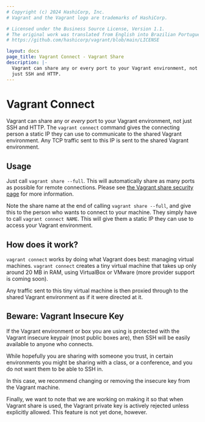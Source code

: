 ```yaml
---
# Copyright (c) 2024 HashiCorp, Inc.
# Vagrant and the Vagrant logo are trademarks of HashiCorp.

# Licensed under the Business Source License, Version 1.1.
# The original work was translated from English into Brazilian Portuguese.
# https://github.com/hashicorp/vagrant/blob/main/LICENSE

layout: docs
page_title: Vagrant Connect - Vagrant Share
description: |-
  Vagrant can share any or every port to your Vagrant environment, not
  just SSH and HTTP.
---
```


# Vagrant Connect

Vagrant can share any or _every_ port to your Vagrant environment, not
just SSH and HTTP. The `vagrant connect` command gives the connecting person
a static IP they can use to communicate to the shared Vagrant environment.
Any TCP traffic sent to this IP is sent to the shared Vagrant environment.

## Usage

Just call `vagrant share --full`. This will automatically share as many ports as
possible for remote connections. Please see
[the Vagrant share security page](/vagrant/docs/share/security) for more
information.

Note the share name at the end of calling `vagrant share --full`, and give this to
the person who wants to connect to your machine. They simply have to call
`vagrant connect NAME`. This will give them a static IP they can use to access
your Vagrant environment.

## How does it work?

`vagrant connect` works by doing what Vagrant does best: managing virtual
machines. `vagrant connect` creates a tiny virtual machine that takes up
only around 20 MB in RAM, using VirtualBox or VMware (more provider support
is coming soon).

Any traffic sent to this tiny virtual machine is then proxied through to
the shared Vagrant environment as if it were directed at it.

## Beware: Vagrant Insecure Key

If the Vagrant environment or box you are using is protected with the
Vagrant insecure keypair (most public boxes are), then SSH will be easily
available to anyone who connects.

While hopefully you are sharing with someone you trust, in certain environments
you might be sharing with a class, or a conference, and you do not want them
to be able to SSH in.

In this case, we recommend changing or removing the insecure key from
the Vagrant machine.

Finally, we want to note that we are working on making it so that when
Vagrant share is used, the Vagrant private key is actively rejected unless
explicitly allowed. This feature is not yet done, however.
